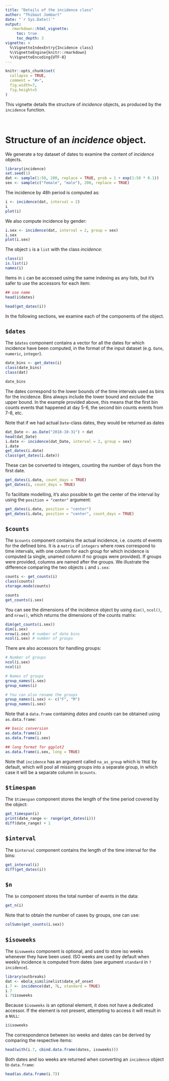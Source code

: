```yaml
---
title: "Details of the incidence class"
author: "Thibaut Jombart"
date: "`r Sys.Date()`"
output:
   rmarkdown::html_vignette:
     toc: true
     toc_depth: 3
vignette: >
  %\VignetteIndexEntry{Incidence class}
  %\VignetteEngine{knitr::rmarkdown}
  %\VignetteEncoding{UTF-8}
---
```





```r
knitr::opts_chunk$set(
  collapse = TRUE,
  comment = "#>", 
  fig.width=7, 
  fig.height=5 
)

```

This vignette details the structure of *incidence* objects, as produced by the
`incidence` function.

<br>

# Structure of an *incidence* object.

We generate a toy dataset of dates to examine the content of *incidence* objects.

```r
library(incidence)
set.seed(1)
dat <- sample(1:50, 200, replace = TRUE, prob = 1 + exp(1:50 * 0.1))
sex <- sample(c("female", "male"), 200, replace = TRUE)
```

The incidence by 48h period is computed as:

```r
i <- incidence(dat, interval = 2)
i
plot(i)
```

We also compute incidence by gender:

```r
i.sex <- incidence(dat, interval = 2, group = sex)
i.sex
plot(i.sex)
```


The object `i` is a `list` with the class *incidence*:

```r
class(i)
is.list(i)
names(i)
```

Items in `i` can be accessed using the same indexing as any lists, but it's
safer to use the accessors for each item:

```r
## use name
head(i$dates)

head(get_dates(i))
```

In the following sections, we examine each of the components of the object.


## `$dates`

The `$dates` component contains a vector for all the dates for which incidence
have been computed, in the format of the input dataset (e.g. `Date`, `numeric`,
`integer`).

```r
date_bins <- get_dates(i)
class(date_bins)
class(dat)

date_bins
```

The dates correspond to the lower bounds of the time intervals used as bins for
the incidence. Bins always include the lower bound and exclude the upper bound.
In the example provided above, this means that the first bin counts events that
happened at day 5-6, the second bin counts events from 7-8, etc.

Note that if we had actual `Date`-class dates, they would be returned as dates

```r
dat_Date <- as.Date("2018-10-31") + dat
head(dat_Date)
i.date <- incidence(dat_Date, interval = 2, group = sex)
i.date
get_dates(i.date)
class(get_dates(i.date))
```

These can be converted to integers, counting the number of days from the first
date.

```r
get_dates(i.date, count_days = TRUE)
get_dates(i, count_days = TRUE)
```

To facilitate modelling, it's also possible to get the center of the interval by
using the `position = "center"` argument:

```r
get_dates(i.date, position = "center")
get_dates(i.date, position = "center", count_days = TRUE)
```


## `$counts`

The `$counts` component contains the actual incidence, i.e. counts of events
for the defined bins. It is a `matrix` of `integers` where rows correspond to
time intervals, with one column for each group for which incidence is computed
(a single, unamed column if no groups were provided). If groups were provided,
columns are named after the groups. We illustrate the difference comparing the
two objects `i` and `i.sex`:

```r
counts <- get_counts(i)
class(counts)
storage.mode(counts)

counts
get_counts(i.sex)
```

You can see the dimensions of the incidence object by using `dim()`, `ncol()`,
and `nrow()`, which returns the dimensions of the counts matrix:

```r
dim(get_counts(i.sex))
dim(i.sex)
nrow(i.sex) # number of date bins
ncol(i.sex) # number of groups
```


There are also accessors for handling groups:

```r
# Number of groups
ncol(i.sex)
ncol(i)

# Names of groups
group_names(i.sex)
group_names(i)

# You can also rename the groups
group_names(i.sex) <- c("F", "M")
group_names(i.sex)
```


Note that a `data.frame` containing *dates* and *counts* can be obtained using
`as.data.frame`:

```r
## basic conversion
as.data.frame(i)
as.data.frame(i.sex)

## long format for ggplot2
as.data.frame(i.sex, long = TRUE)
```

Note that `incidence` has an argument called `na_as_group` which is `TRUE` by
default, which will pool all missing groups into a separate group, in which
case it will be a separate column in `$counts`.

## `$timespan`

The `$timespan` component stores the length of the time period covered by the
object:

```r
get_timespan(i)
print(date_range <- range(get_dates(i)))
diff(date_range) + 1
```

## `$interval`

The `$interval` component contains the length of the time interval for the bins:

```r
get_interval(i)
diff(get_dates(i))
```

## `$n`

The `$n` component stores the total number of events in the data:

```r
get_n(i)
```

Note that to obtain the number of cases by groups, one can use:

```r
colSums(get_counts(i.sex))
```

## `$isoweeks`

The `$isoweeks` component is optional, and used to store iso weeks whenever
they have been used. ISO weeks are used by default when weekly incidence is
computed from dates (see argument `standard` in `?incidence`).

```r
library(outbreaks)
dat <- ebola_sim$linelist$date_of_onset
i.7 <- incidence(dat, 7L, standard = TRUE)
i.7
i.7$isoweeks
```

Because `$isoweeks` is an optional element, it does not have a dedicated
accessor. If the element is not present, attempting to access it will result in
a `NULL`:

```r
i$isoweeks
```

The correspondence between iso weeks and dates can be derived by comparing the
respective items:

```r
head(with(i.7, cbind.data.frame(dates, isoweeks)))
```

Both dates and iso weeks are returned when converting an `incidence` object to
`data.frame`:

```r
head(as.data.frame(i.7))
```


